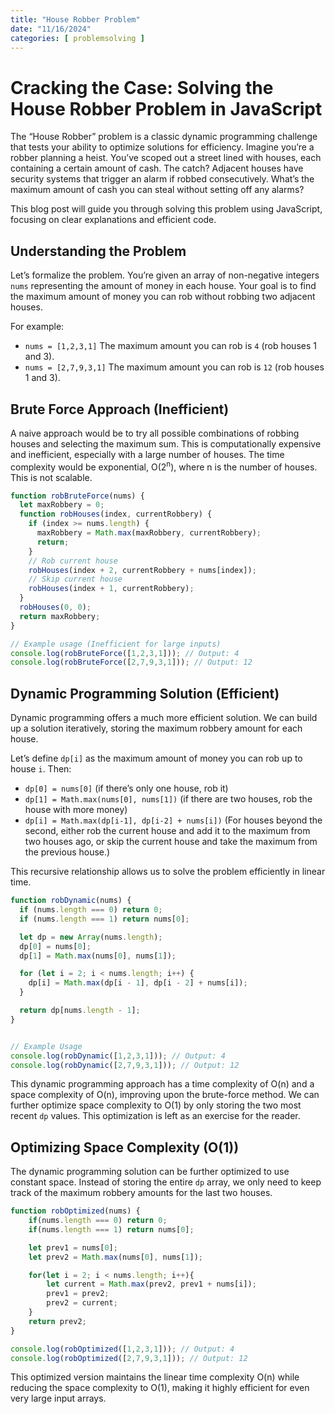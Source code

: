 ```yaml
---
title: "House Robber Problem"
date: "11/16/2024"
categories: [ problemsolving ]
---
```


# Cracking the Case: Solving the House Robber Problem in JavaScript

The "House Robber" problem is a classic dynamic programming challenge that tests your ability to optimize solutions for efficiency.  Imagine you're a robber planning a heist. You've scoped out a street lined with houses, each containing a certain amount of cash.  The catch? Adjacent houses have security systems that trigger an alarm if robbed consecutively.  What's the maximum amount of cash you can steal without setting off any alarms?

This blog post will guide you through solving this problem using JavaScript, focusing on clear explanations and efficient code.

## Understanding the Problem

Let's formalize the problem. You're given an array of non-negative integers `nums` representing the amount of money in each house.  Your goal is to find the maximum amount of money you can rob without robbing two adjacent houses.

For example:

* `nums = [1,2,3,1]`  The maximum amount you can rob is `4` (rob houses 1 and 3).
* `nums = [2,7,9,3,1]` The maximum amount you can rob is `12` (rob houses 1 and 3).


## Brute Force Approach (Inefficient)

A naive approach would be to try all possible combinations of robbing houses and selecting the maximum sum.  This is computationally expensive and inefficient, especially with a large number of houses. The time complexity would be exponential, O(2<sup>n</sup>), where n is the number of houses.  This is not scalable.

```javascript
function robBruteForce(nums) {
  let maxRobbery = 0;
  function robHouses(index, currentRobbery) {
    if (index >= nums.length) {
      maxRobbery = Math.max(maxRobbery, currentRobbery);
      return;
    }
    // Rob current house
    robHouses(index + 2, currentRobbery + nums[index]);
    // Skip current house
    robHouses(index + 1, currentRobbery);
  }
  robHouses(0, 0);
  return maxRobbery;
}

// Example usage (Inefficient for large inputs)
console.log(robBruteForce([1,2,3,1])); // Output: 4
console.log(robBruteForce([2,7,9,3,1])); // Output: 12
```


## Dynamic Programming Solution (Efficient)

Dynamic programming offers a much more efficient solution. We can build up a solution iteratively, storing the maximum robbery amount for each house.

Let's define `dp[i]` as the maximum amount of money you can rob up to house `i`.  Then:

* `dp[0] = nums[0]` (if there's only one house, rob it)
* `dp[1] = Math.max(nums[0], nums[1])` (if there are two houses, rob the house with more money)
* `dp[i] = Math.max(dp[i-1], dp[i-2] + nums[i])`  (For houses beyond the second, either rob the current house and add it to the maximum from two houses ago, or skip the current house and take the maximum from the previous house.)


This recursive relationship allows us to solve the problem efficiently in linear time.

```javascript
function robDynamic(nums) {
  if (nums.length === 0) return 0;
  if (nums.length === 1) return nums[0];

  let dp = new Array(nums.length);
  dp[0] = nums[0];
  dp[1] = Math.max(nums[0], nums[1]);

  for (let i = 2; i < nums.length; i++) {
    dp[i] = Math.max(dp[i - 1], dp[i - 2] + nums[i]);
  }

  return dp[nums.length - 1];
}


// Example Usage
console.log(robDynamic([1,2,3,1])); // Output: 4
console.log(robDynamic([2,7,9,3,1])); // Output: 12
```

This dynamic programming approach has a time complexity of O(n) and a space complexity of O(n), improving upon the brute-force method.  We can further optimize space complexity to O(1) by only storing the two most recent `dp` values.  This optimization is left as an exercise for the reader.


## Optimizing Space Complexity (O(1))

The dynamic programming solution can be further optimized to use constant space. Instead of storing the entire `dp` array, we only need to keep track of the maximum robbery amounts for the last two houses.


```javascript
function robOptimized(nums) {
    if(nums.length === 0) return 0;
    if(nums.length === 1) return nums[0];

    let prev1 = nums[0];
    let prev2 = Math.max(nums[0], nums[1]);

    for(let i = 2; i < nums.length; i++){
        let current = Math.max(prev2, prev1 + nums[i]);
        prev1 = prev2;
        prev2 = current;
    }
    return prev2;
}

console.log(robOptimized([1,2,3,1])); // Output: 4
console.log(robOptimized([2,7,9,3,1])); // Output: 12
```

This optimized version maintains the linear time complexity O(n) while reducing the space complexity to O(1), making it highly efficient for even very large input arrays.

